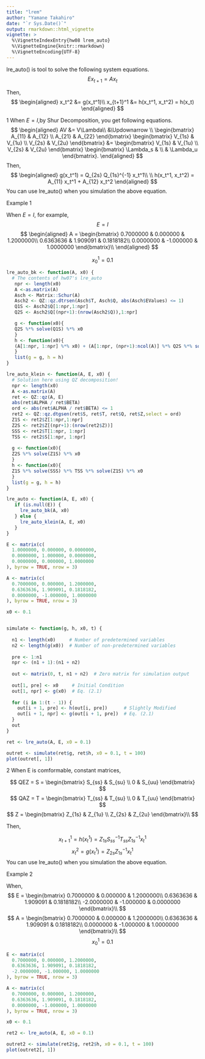 ```yaml
---
title: "lrem"
author: "Yamane Takahiro"
date: "`r Sys.Date()`"
output: rmarkdown::html_vignette
vignette: >
  %\VignetteIndexEntry{hw08 lrem_auto}
  %\VignetteEngine{knitr::rmarkdown}
  %\VignetteEncoding{UTF-8}
---
```


lre_auto() is tool to solve the following system equations.
$$
Ex_{t+1} = Ax_t
$$

Then,
$$
\begin{aligned}
x_t^2 &= g(x_t^1)\\
x_{t+1}^1 &= h(x_t^1, x_t^2) = h(x_t)
\end{aligned}
$$

1 When $E = I$,by Shur Decomposition, you get following equations.
$$
\begin{aligned}
AV &= V\Lambda\\
&\Updownarrow \\
\begin{bmatrix}
  A_{11} & A_{12} \\
  A_{21} & A_{22}
\end{bmatrix}
\begin{bmatrix}
  V_{1s} & V_{1u} \\
  V_{2s} & V_{2u}
\end{bmatrix}
&=
\begin{bmatrix}
  V_{1s} & V_{1u} \\
  V_{2s} & V_{2u}
\end{bmatrix}
\begin{bmatrix}
  \Lambda_s & \\
  & \Lambda_u
\end{bmatrix}.
\end{aligned}
$$
Then, 
$$
\begin{aligned}
g(x_t^1) =  Q_{2s} Q_{1s}^{-1} x_t^1\\
\\
h(x_t^1, x_t^2) = A_{11} x_t^1 + A_{12} x_t^2
\end{aligned}
$$
You can use lre_auto() when you simulation the above equation.

Example 1

When $E = I$, for example,
$$
E = I
$$
$$
\begin{aligned}
A = \begin{bmatrix}
0.7000000 & 0.000000 & 1.2000000\\
0.6363636 & 1.909091 & 0.1818182\\
  0.0000000 & -1.000000 & 1.0000000
\end{bmatrix}\\
\end{aligned}
$$

$$
x_0^1 = 0.1
$$

```r
lre_auto_bk <- function(A, x0) {
  # The contents of hw07's lre_auto
   npr <- length(x0)
   A <-as.matrix(A)
   Asch <- Matrix::Schur(A)
   Asch2 <- QZ::qz.dtrsen(Asch$T, Asch$Q, abs(Asch$EValues) <= 1)
   Q1S <- Asch2$Q[1:npr,1:npr] 
   Q2S <- Asch2$Q[(npr+1):(nrow(Asch2$Q)),1:npr]

   g <- function(x0){
   Q2S %*% solve(Q1S) %*% x0
   }
   h <- function(x0){
   (A[1:npr, 1:npr] %*% x0) + (A[1:npr, (npr+1):ncol(A)] %*% Q2S %*% solve(Q1S)) %*% x0
   }
   list(g = g, h = h)
}

lre_auto_klein <- function(A, E, x0) {
  # Solution here using QZ decomposition!
  npr <- length(x0)
  A <-as.matrix(A)
  ret <- QZ::qz(A, E)
  abs(ret$ALPHA / ret$BETA)
  ord <- abs(ret$ALPHA / ret$BETA) <= 1
  ret2 <- QZ::qz.dtgsen(ret$S, ret$T, ret$Q, ret$Z,select = ord)
  Z1S <- ret2$Z[1:npr,1:npr]
  Z2S <- ret2$Z[(npr+1):(nrow(ret2$Z))]
  SSS <- ret2$T[1:npr, 1:npr]
  TSS <- ret2$S[1:npr, 1:npr]
  
  g <- function(x0){
  Z2S %*% solve(Z1S) %*% x0
  }
  h <- function(x0){
  Z1S %*% solve(SSS) %*% TSS %*% solve(Z1S) %*% x0
  }
  list(g = g, h = h) 
}

lre_auto <- function(A, E, x0) {
   if (is.null(E)) {
     lre_auto_bk(A, x0)
   } else {
     lre_auto_klein(A, E, x0)
   }
}
```

```r

E <- matrix(c(
  1.0000000, 0.000000, 0.0000000,
  0.0000000, 1.000000, 0.0000000,
  0.0000000, 0.000000, 1.0000000
), byrow = TRUE, nrow = 3)  

A <- matrix(c(
  0.7000000, 0.000000, 1.2000000,
  0.6363636, 1.909091, 0.1818182,
  0.0000000, -1.000000, 1.0000000
), byrow = TRUE, nrow = 3)  

x0 <- 0.1


simulate <- function(g, h, x0, t) {
  
  n1 <- length(x0)     # Number of predetermined variables
  n2 <- length(g(x0))  # Number of non-predetermined variables
  
  pre <- 1:n1
  npr <- (n1 + 1):(n1 + n2)
  
  out <- matrix(0, t, n1 + n2)  # Zero matrix for simulation output
  
  out[1, pre] <- x0     # Initial Condition
  out[1, npr] <- g(x0)  # Eq. (2.1)
  
  for (i in 1:(t - 1)) {
    out[i + 1, pre] <- h(out[i, pre])      # Slightly Modified
    out[i + 1, npr] <- g(out[i + 1, pre])  # Eq. (2.1)
  }
  out
}

ret <- lre_auto(A, E, x0 = 0.1) 

outret <- simulate(ret$g, ret$h, x0 = 0.1, t = 100)
plot(outret[, 1])
```

2 When E is comformable, constant matrices,

$$
QEZ = S = \begin{bmatrix}
  S_{ss} & S_{su} \\
  0 & S_{uu}
\end{bmatrix}
$$
$$
QAZ = T = \begin{bmatrix}
  T_{ss} & T_{su} \\
  0 & T_{uu}
\end{bmatrix}
$$
$$
Z = \begin{bmatrix}
  Z_{1s} & Z_{1u} \\
  Z_{2s} & Z_{2u} 
\end{bmatrix}\\
$$

Then,

$$
x_{t+1}^1 = h(x_t^1) = Z_{1s}S_{ss}^{-1}T_{ss}Z_{1s}^{-1}x_t^1
$$
$$
x_t^2 = g(x_t^1) = Z_{2s}Z_{1s}^{-1}x_t^1
$$
You can use lre_auto() when you simulation the above equation.

Example 2

When,
$$
E = \begin{bmatrix}
0.7000000 & 0.000000 & 1.2000000\\
0.6363636 & 1.909091 & 0.1818182\\
-2.0000000 & -1.000000 & 0.0000000
\end{bmatrix}\\
$$
$$
A = \begin{bmatrix}
0.7000000 & 0.000000 & 1.2000000\\
0.6363636 & 1.909091 & 0.1818182\\
  0.0000000 & -1.000000 & 1.0000000
\end{bmatrix}\\
$$
$$
x_0^1 = 0.1
$$

```r
E <- matrix(c(
  0.7000000, 0.000000, 1.2000000,
  0.6363636, 1.909091, 0.1818182,
  -2.0000000, -1.000000, 1.0000000
), byrow = TRUE, nrow = 3)

A <- matrix(c(
  0.7000000, 0.000000, 1.2000000,
  0.6363636, 1.909091, 0.1818182,
  0.0000000, -1.000000, 1.0000000
), byrow = TRUE, nrow = 3) 

x0 <- 0.1

ret2 <- lre_auto(A, E, x0 = 0.1) 

outret2 <- simulate(ret2$g, ret2$h, x0 = 0.1, t = 100)
plot(outret2[, 1])
```
